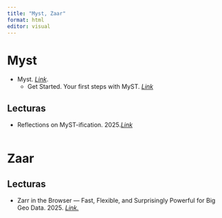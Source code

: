 ```yaml
---
title: "Myst, Zaar"
format: html
editor: visual
---
```


# Myst

-   Myst. [*Link*](https://mystmd.org/guide).
    -   Get Started. Your first steps with MyST. [*Link*](https://mystmd.org/guide/quickstart)

## Lecturas

-   Reflections on MyST-ification. 2025.[ *Link*](https://projectpythia.org/posts/2025/mystification/)

```         
```

# Zaar

## Lecturas

-   Zarr in the Browser — Fast, Flexible, and Surprisingly Powerful for Big Geo Data. 2025. [*Link.*](https://medium.com/@tobias.ramalho.ferreira/zarr-in-the-browser-fast-flexible-and-surprisingly-powerful-for-big-geo-data-eeb90ddf8a3d)